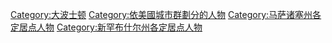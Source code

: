 [[Category:大波士顿|Category:大波士顿]]
[[Category:依美國城市群劃分的人物|Category:依美國城市群劃分的人物]]
[[Category:马萨诸塞州各定居点人物|Category:马萨诸塞州各定居点人物]]
[[Category:新罕布什尔州各定居点人物|Category:新罕布什尔州各定居点人物]]